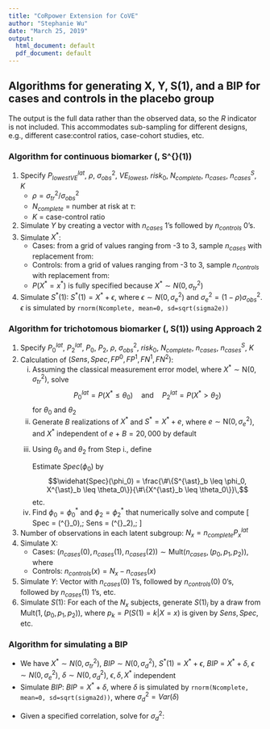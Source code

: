 ```yaml
---
title: "CoRpower Extension for CoVE"
author: "Stephanie Wu"
date: "March 25, 2019"
output:
  html_document: default
  pdf_document: default
---
```


## Algorithms for generating X, Y, S(1), and a BIP for cases and controls in the placebo group
The output is the full data rather than the observed data, so the $R$ indicator is not included. This accommodates sub-sampling for different designs, e.g., different case:control ratios, case-cohort studies, etc.

### Algorithm for continuous biomarker \(\, S^{\ast}(1)\)

<ol>
<li> Specify $P^{lat}_{lowestVE}$, $\rho$, $\sigma^2_{obs}$, $VE_{lowest}$, $risk_0$, $N_{complete}$, $n_{cases}$, $n^S_{cases}$, $K$
  <ul> 
  <li> $\rho = \sigma^2_{tr} / \sigma^2_{obs}$
  <li> $N_{complete}$ = number at risk at $\tau$:
  \begin{align*}
  N_{complete} &= N_{randomized}*P(T>\tau, C>\tau | Z = 0)\\
  &= N_{randomized}*P(T>\tau | Z=0)*P(C>\tau | Z=0) \quad \text{ because } T, C \text{ independent}
  \end{align*}
  <li> $K$ = case-control ratio
  </ul>
  
<li> Simulate $Y$ by creating a vector with $n_{cases}$ 1's followed by $n_{controls}$ 0's.
<li> Simulate $X^*$: 
  <ul>
  <li> Cases: from a grid of values ranging from -3 to 3, sample $n_{cases}$ with replacement from:
  \begin{align*}
  f_{X^{\ast}}(x^{\ast}|Y=1,Y^{\tau}=0,Z=0) &= P(X^*=x^*|Y(0)=1)\\
  &= \frac{P(Y(0)=1|X^*=x^*)P(X^*=x^*)}{P(Y(0)=1)}\\
  &= \frac{risk^{lat}_0(x^*)P(X^*=x^*)}{risk^{lat}_0}\\
  &= P(X^*=x^*) \quad \text{because } risk^{lat}_0(x^*)=risk^{lat}_0=risk_0
  \end{align*}
  <li> Controls: from a grid of values ranging from -3 to 3, sample $n_{controls}$ with replacement from:
  \begin{align*}
  f_{X^{\ast}}(x^{\ast}|Y=0,Y^{\tau}=0,Z=0) &= P(X^*=x^*|Y(0)=0)\\
  &= \frac{P(Y(0)=0|X^*=x^*)P(X^*=x^*)}{P(Y(0)=0)}\\
  &= \frac{(1-risk^{lat}_0(x^*))P(X^*=x^*)}{1-risk^{lat}_0}\\
  &= P(X^*=x^*) \quad \text{because } risk^{lat}_0(x^*)=risk^{lat}_0=risk_0
  \end{align*}
  <li> $P(X^*=x^*)$ is fully specified because $X^* \sim N(0, \sigma^2_{tr})$
  </ul>
<li> Simulate $S^*(1)$: $S^*(1)=X^*+\epsilon,$ where $\epsilon \sim N(0, \sigma^2_e)$ and $\sigma_e^2=(1-\rho)\sigma^2_{obs}$. $\epsilon$ is simulated by `rnorm(Ncomplete, mean=0, sd=sqrt(sigma2e))` 
</ol>

### Algorithm for trichotomous biomarker \(\, S(1)\) using Approach 2

<ol>
<li> Specify $P^{lat}_0$, $P^{lat}_2$, $P_0$, $P_2$, $\rho$, $\sigma^2_{obs}$, $risk_0$, $N_{complete}$, $n_{cases}$, $n^S_{cases}$, $K$
<li> Calculation of $(Sens, Spec, FP^0, FP^1, FN^1, FN^2)$:
  <ol type="i">
  <li> Assuming the classical measurement error model, where $X^{\ast} \sim \mathsf{N}(0,\sigma^2_{tr})$,  solve
  $$P^{lat}_0 = P(X^{\ast} \leq \theta_0) \quad \textrm{and} \quad P^{lat}_2 = P(X^{\ast} > \theta_2)$$
  for $\theta_0$ and $\theta_2$
  <li> Generate $B$ realizations of $X^{\ast}$ and $S^{\ast} = X^{\ast} + e$, where $e \sim \mathsf{N}(0,\sigma^2_{e})$, and
  $X^{\ast}$ independent of $e$
      + $B = 20,000$ by default
  <li> Using $\theta_0$ and $\theta_2$ from Step i., define
  \begin{align*}
  Spec(\phi_0) &= P(S^{\ast} \leq \phi_0 \mid X^{\ast} \leq \theta_0)\\
  FN^1(\phi_0) &= P(S^{\ast} \leq \phi_0 \mid X^{\ast} \in (\theta_0,\theta_2])\\
  FN^2(\phi_0) &= P(S^{\ast} \leq \phi_0 \mid X^{\ast} > \theta_2)\\
  Sens(\phi_2) &= P(S^{\ast} > \phi_2 \mid X^{\ast} > \theta_2)\\
  FP^1(\phi_2) &= P(S^{\ast} > \phi_2 \mid X^{\ast} \in (\theta_0,\theta_2])\\
  FP^0(\phi_2) &= P(S^{\ast} > \phi_2 \mid X^{\ast} \leq \theta_0)
  \end{align*}
        
  Estimate $Spec(\phi_0)$ by
  $$\widehat{Spec}(\phi_0) = \frac{\#\{S^{\ast}_b \leq \phi_0, X^{\ast}_b \leq \theta_0\}}{\#\{X^{\ast}_b \leq \theta_0\}}\,$$ etc.
  <li> Find $\phi_0 = \phi^{\ast}_0$ and $\phi_2 = \phi^{\ast}_2$ that numerically solve
  \begin{align*}
  P_0 &= \widehat{Spec}(\phi_0)P^{lat}_0 + \widehat{FN}^1(\phi_0)P^{lat}_1 + \widehat{FN}^2(\phi_0)P^{lat}_2\\
  P_2 &= \widehat{Sens}(\phi_2)P^{lat}_2 + \widehat{FP}^1(\phi_2)P^{lat}_1 + \widehat{FP}^0(\phi_2)P^{lat}_0
  \end{align*}
  and compute
  \[
  Spec = \widehat{Spec}(\phi^{\ast}_0),\; Sens = \widehat{Sens}(\phi^{\ast}_2),\; \textrm{etc.}
  \]
  </ol>      

<li> Number of observations in each latent subgroup: $N_x = n_{complete} P^{lat}_x$
<li> Simulate X: 
  <ul>
  <li> Cases: $\left(n_{cases}(0),n_{cases}(1),n_{cases}(2)\right) \sim \mathsf{Mult}(n_{cases},(p_0,p_1,p_2))$, where
  \begin{align*}
  p_x=P(X=x|Y=1,Y^{\tau}=0,Z=0) &= P(X=x|Y(0)=1)\\ 
  &= \frac{P(Y(0)=1|X=x)P(X=x)}{P(Y(0)=1)}\\
  &= \frac{risk^{lat}_0(x^*)P^{lat}_{x*}}{risk^{lat}_0}\\
  &= P^{lat}_{x*} \quad \text{because } risk^{lat}_0(x^*)=risk^{lat}_0=risk_0
  \end{align*}
  <li> Controls: $n_{controls}(x) = N_x - n_{cases}(x)$
  </ul>
<li> Simulate $Y$: Vector with $n_{cases}(0)$ 1's, followed by $n_{controls}(0)$ 0's, followed by $n_{cases}(1)$ 1's, etc.
<li> Simulate $S(1)$: For each of the $N_x$ subjects, generate $S(1)_i$ by a draw from $\mathsf{Mult}(1,(p_0,p_1,p_2))$, where $p_k=P(S(1)=k|X=x)$ is given by $Sens, Spec$, etc.  
</ol>

### Algorithm for simulating a BIP
<ul>
<li> We have $X^* \sim N(0, \sigma^2_{tr})$, $BIP \sim N(0, \sigma^2_d)$, $S^*(1) = X^* + \epsilon$, $BIP = X^* + \delta$, $\epsilon \sim N(0, \sigma^2_e)$, $\delta \sim N(0, \sigma^2_d)$, $\epsilon, \delta, X^*$ independent
<li> Simulate $BIP$: $BIP = X^* + \delta$, where $\delta$ is simulated by `rnorm(Ncomplete, mean=0, sd=sqrt(sigma2d))`, where $\sigma^2_d = Var(\delta)$
<li> Given a specified correlation, solve for $\sigma^2_d$:
\begin{align*}
corr(BIP, S^*(1)) &= corr(X^*+\delta, X^*+\epsilon)\\
&= \frac{Var(X^*)}{\sqrt{Var(X^*+\delta)Var(X^*+\epsilon)}}\\
&= \frac{Var(X^*)}{\sqrt{(Var(X^*)+Var(\delta))(Var(X^*)+Var(\epsilon))}} \quad \text{because of independence}\\
&= \frac{\sigma^2_{tr}}{\sqrt{(\sigma^2_{tr}+Var(\delta))(\sigma^2_{tr}+\sigma^2_e)}}\\
\iff (\sigma^2_{tr}+Var(\delta))(\sigma^2_{tr}+\sigma^2_e) &= (\sigma^2_{tr}/corr(BIP, S^*(1)))^2\\
\iff Var(\delta) &= \frac{(\sigma^2_{tr}/corr(BIP, S^*(1)))^2}{\sigma^2_{tr}+\sigma^2_e} - \sigma^2_{tr}
\end{align*}

